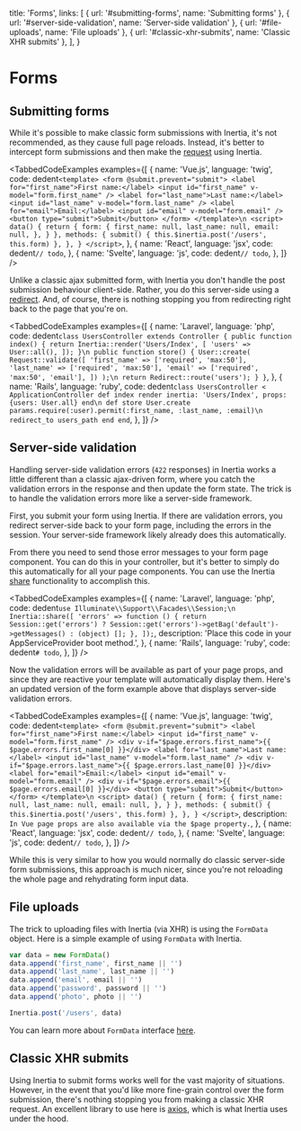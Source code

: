 
  title: 'Forms',
  links: [
    { url: '#submitting-forms', name: 'Submitting forms' },
    { url: '#server-side-validation', name: 'Server-side validation' },
    { url: '#file-uploads', name: 'File uploads' },
    { url: '#classic-xhr-submits', name: 'Classic XHR submits' },
  ],
}

# Forms

## Submitting forms

While it's possible to make classic form submissions with Inertia, it's not recommended, as they cause full page reloads. Instead, it's better to intercept form submissions and then make the [request](/requests) using Inertia.

<TabbedCodeExamples
  examples={[
    {
      name: 'Vue.js',
      language: 'twig',
      code: dedent`
        <template>
          <form @submit.prevent="submit">
            <label for="first_name">First name:</label>
            <input id="first_name" v-model="form.first_name" />
            <label for="last_name">Last name:</label>
            <input id="last_name" v-model="form.last_name" />
            <label for="email">Email:</label>
            <input id="email" v-model="form.email" />
            <button type="submit">Submit</button>
          </form>
        </template>\n
        <script>
          data() {
            return {
              form: {
                first_name: null,
                last_name: null,
                email: null,
              },
            }
          },
          methods: {
            submit() {
              this.$inertia.post('/users', this.form)
            },
          },
        }
        </script>
      `,
    },
    {
      name: 'React',
      language: 'jsx',
      code: dedent`
        // todo
      `,
    },
    {
      name: 'Svelte',
      language: 'js',
      code: dedent`
        // todo
      `,
    },
  ]}
/>

Unlike a classic ajax submitted form, with Inertia you don't handle the post submission behaviour client-side. Rather, you do this server-side using a [redirect](/redirects). And, of course, there is nothing stopping you from redirecting right back to the page that you're on.

<TabbedCodeExamples
  examples={[
    {
      name: 'Laravel',
      language: 'php',
      code: dedent`
        class UsersController extends Controller
        {
            public function index()
            {
                return Inertia::render('Users/Index', [
                  'users' => User::all(),
                ]);
            }\n
            public function store()
            {
                User::create(
                    Request::validate([
                        'first_name' => ['required', 'max:50'],
                        'last_name' => ['required', 'max:50'],
                        'email' => ['required', 'max:50', 'email'],
                    ])
                );\n
                return Redirect::route('users');
            }
        }
      `,
    },
    {
      name: 'Rails',
      language: 'ruby',
      code: dedent`
        class UsersController < ApplicationController
          def index
            render inertia: 'Users/Index', props: {users: User.all}
          end\n
          def store
            User.create params.require(:user).permit(:first_name, :last_name, :email)\n
            redirect_to users_path
          end
        end
      `,
    },
  ]}
/>

## Server-side validation

Handling server-side validation errors (`422` responses) in Inertia works a little different than a classic ajax-driven form, where you catch the validation errors in the response and then update the form state. The trick is to handle the validation errors more like a server-side framework.

First, you submit your form using Inertia. If there are validation errors, you redirect server-side back to your form page, including the errors in the session. Your server-side framework likely already does this automatically.

From there you need to send those error messages to your form page component. You can do this in your controller, but it's better to simply do this automatically for all your page components. You can use the Inertia [share](/shared-data) functionality to accomplish this.

<TabbedCodeExamples
  examples={[
    {
      name: 'Laravel',
      language: 'php',
      code: dedent`
        use Illuminate\\Support\\Facades\\Session;\n
        Inertia::share([
            'errors' => function () {
                return Session::get('errors')
                    ? Session::get('errors')->getBag('default')->getMessages()
                    : (object) [];
            },
        ]);
      `,
      description: 'Place this code in your AppServiceProvider boot method.',
    },
    {
      name: 'Rails',
      language: 'ruby',
      code: dedent`
        # todo
      `,
    },
  ]}
/>

Now the validation errors will be available as part of your page props, and since they are reactive your template will automatically display them. Here's an updated version of the form example above that displays server-side validation errors.

<TabbedCodeExamples
  examples={[
    {
      name: 'Vue.js',
      language: 'twig',
      code: dedent`
        <template>
          <form @submit.prevent="submit">
            <label for="first_name">First name:</label>
            <input id="first_name" v-model="form.first_name" />
            <div v-if="$page.errors.first_name">{{ $page.errors.first_name[0] }}</div>
            <label for="last_name">Last name:</label>
            <input id="last_name" v-model="form.last_name" />
            <div v-if="$page.errors.last_name">{{ $page.errors.last_name[0] }}</div>
            <label for="email">Email:</label>
            <input id="email" v-model="form.email" />
            <div v-if="$page.errors.email">{{ $page.errors.email[0] }}</div>
            <button type="submit">Submit</button>
          </form>
        </template>\n
        <script>
          data() {
            return {
              form: {
                first_name: null,
                last_name: null,
                email: null,
              },
            }
          },
          methods: {
            submit() {
              this.$inertia.post('/users', this.form)
            },
          },
        }
        </script>
      `,
      description: `In Vue page props are also available via the $page property.`,
    },
    {
      name: 'React',
      language: 'jsx',
      code: dedent`
        // todo
      `,
    },
    {
      name: 'Svelte',
      language: 'js',
      code: dedent`
        // todo
      `,
    },
  ]}
/>

While this is very similar to how you would normally do classic server-side form submissions, this approach is much nicer, since you're not reloading the whole page and rehydrating form input data.

## File uploads

The trick to uploading files with Inertia (via XHR) is using the `FormData` object. Here is a simple example of using `FormData` with Inertia.

```js
var data = new FormData()
data.append('first_name', first_name || '')
data.append('last_name', last_name || '')
data.append('email', email || '')
data.append('password', password || '')
data.append('photo', photo || '')

Inertia.post('/users', data)
```

You can learn more about `FormData` interface [here](https://developer.mozilla.org/en-US/docs/Web/API/FormData).

## Classic XHR submits

Using Inertia to submit forms works well for the vast majority of situations. However, in the event that you'd like more fine-grain control over the form submission, there's nothing stopping you from making a classic XHR request. An excellent library to use here is [axios](https://github.com/axios/axios), which is what Inertia uses under the hood.
